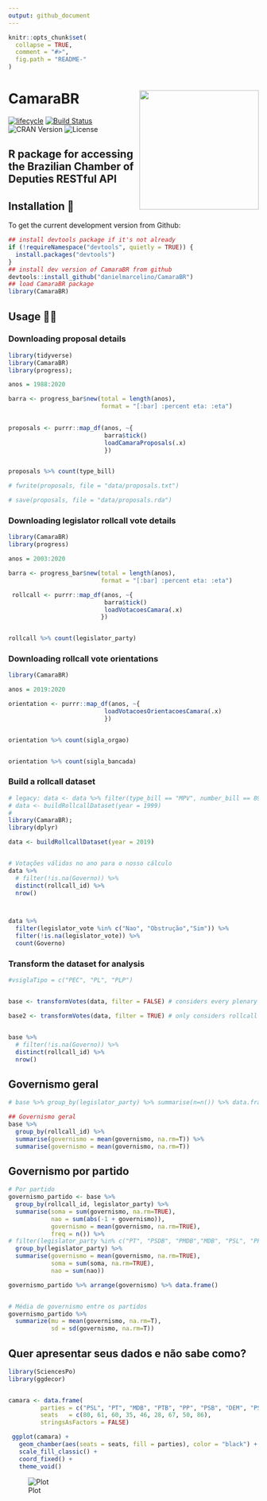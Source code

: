 ```yaml
---
output: github_document
---
```


<!-- README.md is generated from README.Rmd. Please edit that file -->

```r
knitr::opts_chunk$set(
  collapse = TRUE,
  comment = "#>",
  fig.path = "README-"
)
```

# CamaraBR <img src="inst/figures/CamaraBR-logo.png" width="240px" align="right" /> 

[![lifecycle](https://img.shields.io/badge/lifecycle-experimental-orange.svg)](https://www.tidyverse.org/lifecycle/#experimental)
  [![Build Status](https://travis-ci.org/danielmarcelino/CamaraBR.svg?branch=master)](https://travis-ci.org/danielmarcelino/CamaraBR)
![CRAN Version](https://www.r-pkg.org/badges/version/CamaraBR)
![License](https://img.shields.io/badge/license-MIT-blueviolet.svg?style=flat)


## R package for accessing the Brazilian Chamber of Deputies RESTful API

## Installation 🤞

To get the current development version from Github:

```r
## install devtools package if it's not already
if (!requireNamespace("devtools", quietly = TRUE)) {
  install.packages("devtools")
}
## install dev version of CamaraBR from github
devtools::install_github("danielmarcelino/CamaraBR")
## load CamaraBR package
library(CamaraBR)
```


## Usage 🙌🚀


### Downloading proposal details 
```r
library(tidyverse)
library(CamaraBR)
library(progress);

anos = 1988:2020

barra <- progress_bar$new(total = length(anos), 
                          format = "[:bar] :percent eta: :eta")
      

proposals <- purrr::map_df(anos, ~{
                           barra$tick()
                           loadCamaraProposals(.x)
                           })


proposals %>% count(type_bill)

# fwrite(proposals, file = "data/proposals.txt")

# save(proposals, file = "data/proposals.rda")
```



### Downloading legislator rollcall vote details 
```r
library(CamaraBR)
library(progress)

anos = 2003:2020

barra <- progress_bar$new(total = length(anos), 
                          format = "[:bar] :percent eta: :eta")

 rollcall <- purrr::map_df(anos, ~{
                           barra$tick()
                           loadVotacoesCamara(.x)
                          })


rollcall %>% count(legislator_party)
```


### Downloading rollcall vote orientations

```r
library(CamaraBR)

anos = 2019:2020

orientation <- purrr::map_df(anos, ~{
                           loadVotacoesOrientacoesCamara(.x)
                           })


orientation %>% count(sigla_orgao)


orientation %>% count(sigla_bancada)
```


### Build a rollcall dataset

```r
# legacy: data <- data %>% filter(type_bill == "MPV", number_bill == 897, year_bill == 2019 )
# data <- buildRollcallDataset(year = 1999)
# 
library(CamaraBR);
library(dplyr)

data <- buildRollcallDataset(year = 2019)


# Votações válidas no ano para o nosso cálculo
data %>%
  # filter(!is.na(Governo)) %>%
  distinct(rollcall_id) %>%
  nrow()



data %>%
  filter(legislator_vote %in% c("Nao", "Obstrução","Sim")) %>%
  filter(!is.na(legislator_vote)) %>%
  count(Governo)

```


### Transform the dataset for analysis

```r
#vsiglaTipo = c("PEC", "PL", "PLP")


base <- transformVotes(data, filter = FALSE) # considers every plenary rollcall  

base2 <- transformVotes(data, filter = TRUE) # only considers rollcall with gov orientation


base %>%
  # filter(!is.na(Governo)) %>%
  distinct(rollcall_id) %>%
  nrow()

```


## Governismo geral
```r
# base %>% group_by(legislator_party) %>% summarise(n=n()) %>% data.frame()

## Governismo geral
base %>%
  group_by(rollcall_id) %>%
  summarise(governismo = mean(governismo, na.rm=T)) %>%
  summarise(governismo = mean(governismo, na.rm=T))

```



## Governismo por partido

```r
# Por partido
governismo_partido <- base %>%
  group_by(rollcall_id, legislator_party) %>%
  summarise(soma = sum(governismo, na.rm=TRUE),
            nao = sum(abs(-1 + governismo)),
            governismo = mean(governismo, na.rm=TRUE),
            freq = n()) %>%
# filter(legislator_party %in% c("PT", "PSDB", "PMDB","MDB", "PSL", "PP","PR","PSD", "DEM")) %>%
  group_by(legislator_party) %>%
  summarise(governismo = mean(governismo, na.rm=TRUE),
            soma = sum(soma, na.rm=TRUE),
            nao = sum(nao))

governismo_partido %>% arrange(governismo) %>% data.frame()


# Média de governismo entre os partidos
governismo_partido %>%
  summarize(mu = mean(governismo, na.rm=T),
            sd = sd(governismo, na.rm=T))
```



## Quer apresentar seus dados e não sabe como?

```r

library(SciencesPo)
library(ggdecor)


camara <- data.frame(
         parties = c("PSL", "PT", "MDB", "PTB", "PP", "PSB", "DEM", "PSDB", "Outros"), 
         seats   = c(80, 61, 60, 35, 46, 28, 67, 50, 86),
         stringsAsFactors = FALSE)

 ggplot(camara) +
   geom_chamber(aes(seats = seats, fill = parties), color = "black") +
   scale_fill_classic() +
   coord_fixed() +
   theme_void()

```

![Plot](inst/figures/chamber.png)

